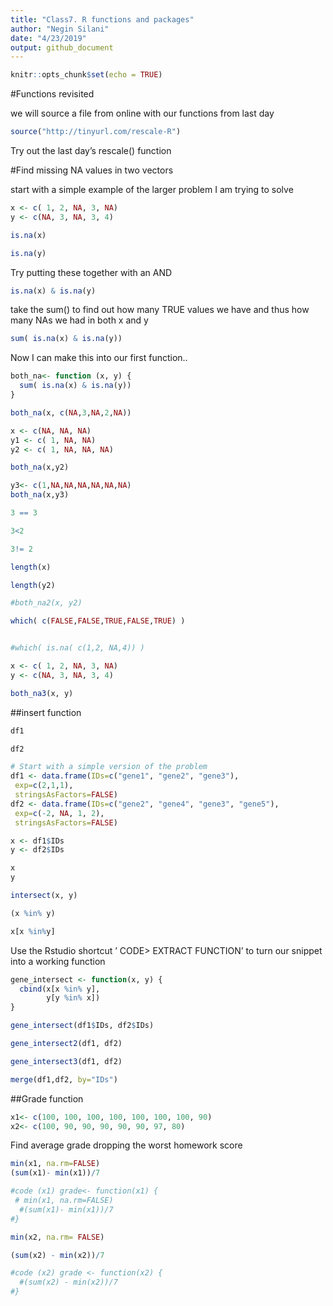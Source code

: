 ```yaml
---
title: "Class7. R functions and packages"
author: "Negin Silani"
date: "4/23/2019"
output: github_document
---
```


```r
knitr::opts_chunk$set(echo = TRUE)
```

#Functions revisited

we will source a file from online with our functions from last day

```r
source("http://tinyurl.com/rescale-R")
```

Try out the last day's rescale() function


#Find missing NA values in two vectors

start with a simple example of the larger problem I am trying to solve

```r
x <- c( 1, 2, NA, 3, NA)
y <- c(NA, 3, NA, 3, 4)
```


```r
is.na(x)
```

```r
is.na(y)
```

Try putting these together with an AND

```r
is.na(x) & is.na(y)
```

take the sum() to find out how many TRUE values we have and thus how many NAs we had in both x and y

```r
sum( is.na(x) & is.na(y))
```
Now I can make this into our first function..

```r
both_na<- function (x, y) {
  sum( is.na(x) & is.na(y))
}
```

```r
both_na(x, c(NA,3,NA,2,NA))
```



```r
x <- c(NA, NA, NA)
y1 <- c( 1, NA, NA)
y2 <- c( 1, NA, NA, NA)
```

```r
both_na(x,y2)
```

```r
y3<- c(1,NA,NA,NA,NA,NA,NA)
both_na(x,y3)
```


```r
3 == 3
```

```r
3<2
```

```r
3!= 2
```

```r
length(x)
```

```r
length(y2)
```


```r
#both_na2(x, y2)
```

```r
which( c(FALSE,FALSE,TRUE,FALSE,TRUE) )


#which( is.na( c(1,2, NA,4)) )
```



```r
x <- c( 1, 2, NA, 3, NA)
y <- c(NA, 3, NA, 3, 4)

both_na3(x, y)
```

##insert function

```r
df1
```

```r
df2
```

```r
# Start with a simple version of the problem
df1 <- data.frame(IDs=c("gene1", "gene2", "gene3"),
 exp=c(2,1,1),
 stringsAsFactors=FALSE)
df2 <- data.frame(IDs=c("gene2", "gene4", "gene3", "gene5"),
 exp=c(-2, NA, 1, 2),
 stringsAsFactors=FALSE)
```

```r
x <- df1$IDs
y <- df2$IDs

x
y
```

```r
intersect(x, y)
```

```r
(x %in% y)
```

```r
x[x %in%y]
```

Use the Rstudio shortcut ' CODE> EXTRACT FUNCTION' to turn our snippet into a working function
```r
gene_intersect <- function(x, y) {
  cbind(x[x %in% y],
        y[y %in% x])
}
```


```r
gene_intersect(df1$IDs, df2$IDs)
```

```r
gene_intersect2(df1, df2)
```

```r
gene_intersect3(df1, df2)
```

```r
merge(df1,df2, by="IDs")
```

##Grade function

```r
x1<- c(100, 100, 100, 100, 100, 100, 100, 90)
x2<- c(100, 90, 90, 90, 90, 90, 97, 80)
```

Find average grade dropping the worst homework score
```r
min(x1, na.rm=FALSE)
(sum(x1)- min(x1))/7
```

```r
#code (x1) grade<- function(x1) {
 # min(x1, na.rm=FALSE)
  #(sum(x1)- min(x1))/7
#}
```

```r
min(x2, na.rm= FALSE)
```

```r
(sum(x2) - min(x2))/7
```

```r
#code (x2) grade <- function(x2) {
  #(sum(x2) - min(x2))/7
#}
```

